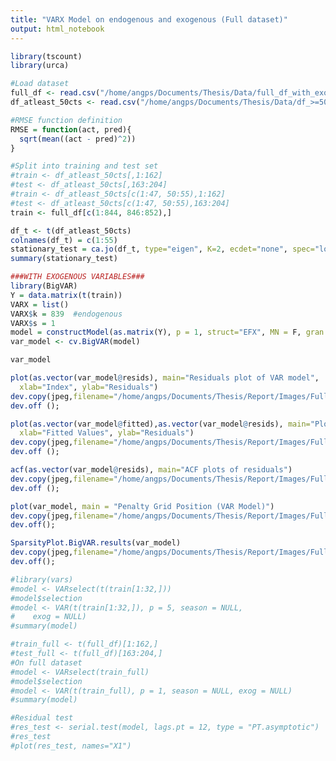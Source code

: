 ```yaml
---
title: "VARX Model on endogenous and exogenous (Full dataset)"
output: html_notebook
---
```

```r
library(tscount)
library(urca)
```

```r
#Load dataset
full_df <- read.csv("/home/angps/Documents/Thesis/Data/full_df_with_exo.csv")
df_atleast_50cts <- read.csv("/home/angps/Documents/Thesis/Data/df_>=50_with_exo.csv")
```

```r
#RMSE function definition
RMSE = function(act, pred){
  sqrt(mean((act - pred)^2))
}

#Split into training and test set
#train <- df_atleast_50cts[,1:162]
#test <- df_atleast_50cts[,163:204]
#train <- df_atleast_50cts[c(1:47, 50:55),1:162]
#test <- df_atleast_50cts[c(1:47, 50:55),163:204]
train <- full_df[c(1:844, 846:852),]

```


```r
df_t <- t(df_atleast_50cts)
colnames(df_t) = c(1:55)
stationary_test = ca.jo(df_t, type="eigen", K=2, ecdet="none", spec="longrun")
summary(stationary_test)
```

```r
###WITH EXOGENOUS VARIABLES###
library(BigVAR)
Y = data.matrix(t(train))
VARX = list()
VARX$k = 839  #endogenous
VARX$s = 1
model = constructModel(as.matrix(Y), p = 1, struct="EFX", MN = F, gran = c(25,10), VARX = VARX, T1 = 81, T2 = 162)
var_model <- cv.BigVAR(model)
```

```r
var_model
```

```r
plot(as.vector(var_model@resids), main="Residuals plot of VAR model", 
  xlab="Index", ylab="Residuals")
dev.copy(jpeg,filename="/home/angps/Documents/Thesis/Report/Images/Full_VARX_resids.jpg");
dev.off ();
```

```r
plot(as.vector(var_model@fitted),as.vector(var_model@resids), main="Plot of residuals against fitted values", 
  xlab="Fitted Values", ylab="Residuals")
dev.copy(jpeg,filename="/home/angps/Documents/Thesis/Report/Images/Full_VARX_resids_vs_values.jpg");
dev.off ();
```

```r
acf(as.vector(var_model@resids), main="ACF plots of residuals")
dev.copy(jpeg,filename="/home/angps/Documents/Thesis/Report/Images/Full_VARX_acf.jpg");
dev.off ();
```


```r
plot(var_model, main = "Penalty Grid Position (VAR Model)")
dev.copy(jpeg,filename="/home/angps/Documents/Thesis/Report/Images/Full_VARX_pengrid.jpg");
dev.off();
```


```r
SparsityPlot.BigVAR.results(var_model)
dev.copy(jpeg,filename="/home/angps/Documents/Thesis/Report/Images/Full_VARX_sparsity.jpg");
dev.off();
```







```r
#library(vars)
#model <- VARselect(t(train[1:32,]))
#model$selection
#model <- VAR(t(train[1:32,]), p = 5, season = NULL, 
#    exog = NULL)
#summary(model)
```
```r
#train_full <- t(full_df)[1:162,]
#test_full <- t(full_df)[163:204,]
#On full dataset
#model <- VARselect(train_full)
#model$selection
#model <- VAR(t(train_full), p = 1, season = NULL, exog = NULL)
#summary(model)

#Residual test
#res_test <- serial.test(model, lags.pt = 12, type = "PT.asymptotic")
#res_test
#plot(res_test, names="X1")
```
